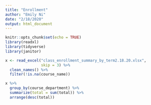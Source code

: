 ```yaml
---
title: "Enrollment"
author: "Emily Ni"
date: "2/18/2020"
output: html_document
---
```


```r
knitr::opts_chunk$set(echo = TRUE)
library(readxl)
library(tidyverse)
library(janitor)
```
```r
x <- read_excel("class_enrollment_summary_by_term2.18.20.xlsx", 
                skip = 3) %>% 
  clean_names() %>% 
  filter(!is.na(course_name))
```

```r
x %>% 
  group_by(course_department) %>% 
  summarize(total = sum(total)) %>% 
  arrange(desc(total))
```

